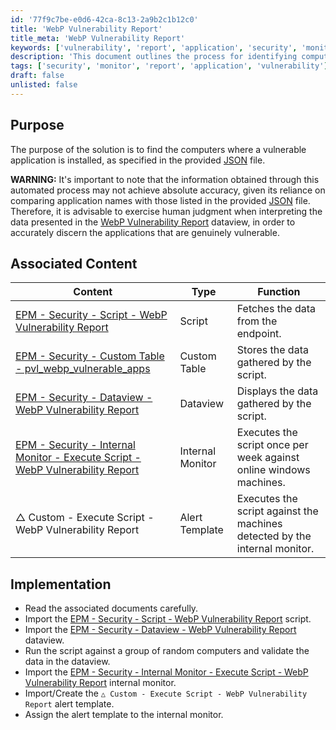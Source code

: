 ```yaml
---
id: '77f9c7be-e0d6-42ca-8c13-2a9b2c1b12c0'
title: 'WebP Vulnerability Report'
title_meta: 'WebP Vulnerability Report'
keywords: ['vulnerability', 'report', 'application', 'security', 'monitor']
description: 'This document outlines the process for identifying computers with vulnerable applications installed, based on a JSON file. It includes warnings about the accuracy of the data and provides associated content for implementation. Human judgment is advised when interpreting the results.'
tags: ['security', 'monitor', 'report', 'application', 'vulnerability']
draft: false
unlisted: false
---
```

## Purpose

The purpose of the solution is to find the computers where a vulnerable application is installed, as specified in the provided [JSON](https://raw.githubusercontent.com/mttaggart/electron-app-tracker/main/electron_apps.json) file.

**WARNING:** It's important to note that the information obtained through this automated process may not achieve absolute accuracy, given its reliance on comparing application names with those listed in the provided [JSON](https://raw.githubusercontent.com/mttaggart/electron-app-tracker/main/electron_apps.json) file. Therefore, it is advisable to exercise human judgment when interpreting the data presented in the [WebP Vulnerability Report](https://proval.itglue.com/DOC-5078775-14166221) dataview, in order to accurately discern the applications that are genuinely vulnerable.

## Associated Content

| Content                                                                                      | Type          | Function                                           |
|----------------------------------------------------------------------------------------------|---------------|----------------------------------------------------|
| [EPM - Security - Script - WebP Vulnerability Report](https://proval.itglue.com/DOC-5078775-14166219) | Script        | Fetches the data from the endpoint.                |
| [EPM - Security - Custom Table - pvl_webp_vulnerable_apps](https://proval.itglue.com/DOC-5078775-14166476) | Custom Table  | Stores the data gathered by the script.            |
| [EPM - Security - Dataview - WebP Vulnerability Report](https://proval.itglue.com/DOC-5078775-14166221) | Dataview      | Displays the data gathered by the script.          |
| [EPM - Security - Internal Monitor - Execute Script - WebP Vulnerability Report](https://proval.itglue.com/DOC-5078775-14166231) | Internal Monitor | Executes the script once per week against online windows machines. |
| △ Custom - Execute Script - WebP Vulnerability Report                                        | Alert Template | Executes the script against the machines detected by the internal monitor. |

## Implementation

- Read the associated documents carefully.
- Import the [EPM - Security - Script - WebP Vulnerability Report](https://proval.itglue.com/DOC-5078775-14166219) script.
- Import the [EPM - Security - Dataview - WebP Vulnerability Report](https://proval.itglue.com/DOC-5078775-14166221) dataview.
- Run the script against a group of random computers and validate the data in the dataview.
- Import the [EPM - Security - Internal Monitor - Execute Script - WebP Vulnerability Report](https://proval.itglue.com/DOC-5078775-14166231) internal monitor.
- Import/Create the `△ Custom - Execute Script - WebP Vulnerability Report` alert template.
- Assign the alert template to the internal monitor.











